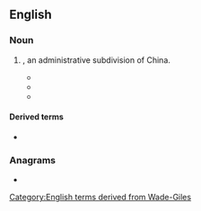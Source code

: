 ==English==

===Noun===
{{en-noun}}

# {{lb|en|archaic}} {{alt form|en|xian|nodot=a}}, an administrative subdivision of China.
#* {{quote-book
|en
|year=1871
|last=Smith
|first=Frederick Porter
|authorlink=Frederick Porter Smith
|title=Contributions Towards the Materia Medica & Natural History
|url=https://books.google.com/books?id=c09brH9LgNMC
|url2=https://archive.org/details/contributionsto00smitgoog
|OCLC=79943635
|page=176
|text=The fruit is largely eaten, the best coming from Yü-chau '''hien''' in Honan, and from Han-yang fu and T'ung-shan '''hien''' in Hupeh.
|brackets=on}}
#* {{quote-book
|en
|year=1962
|author=Tʻung-tsu Chʻü
|title=Local Government in China under the Ch'ing
|url=https://archive.org/details/localgovernmenti0000quto/
|location=[[Cambridge]], Mass.
|publisher={{w|Harvard University Press}}
|LCCN=62-11396
|OCLC=1024869932
|page=299
|pageurl=https://archive.org/details/localgovernmenti0000quto/page/299
|text=Tea certificates were issued by the magistrates of the following localities: Ch'ien-shan<!--潛山--> and sixteen other '''hsien''' in Anhui; Shan-hua and sixteen other '''hsien''' in Hunan. In Hupeh, certificates were issued by the magistrate of Chien-shih<!--建始--> to tea merchants. In Hsien-ning and six other chou and '''hsien''', tea planters also received certificates to sell tea (''Hu-pu tse-li'', 32:4-5).}}
#* {{quote-book
|en
|year=1981
|author=Yu Lu, You Lu, Chun-shu Chang, Joan Smythe
|title=South China in the Twelfth Century: A Translation of Lu Yu's Travel Diaries, July 3 - December 6, 1170
|url=https://books.google.com/books?id=ox0RAAAAYAAJ
|publisher={{w|Chinese University Press}}
|ISBN=9789622012219
|OCLC=941843828
|page=144
|passage=We moored at Kuan-tzu Mouth,⁶⁷ which is between the two cities of Sung-tzu and Chih-chiang (modern Chih-chiang '''Hsien''', Hupeh). Sung-tzu was a '''''hsien''''' under the Chin, and from there one enters the Shu River.⁶⁸ Chih-chiang was a '''''hsien''''' under the Tʻang, and anciently was the State of Lo.⁶⁹}}

====Derived terms====
* {{l|en|P'i Hsien}}

===Anagrams===
* {{anagrams|en|a=ehins|Enshi|Heins|Hines|NIEHS|Shine|shine}}

[[Category:English terms derived from Wade-Giles]]